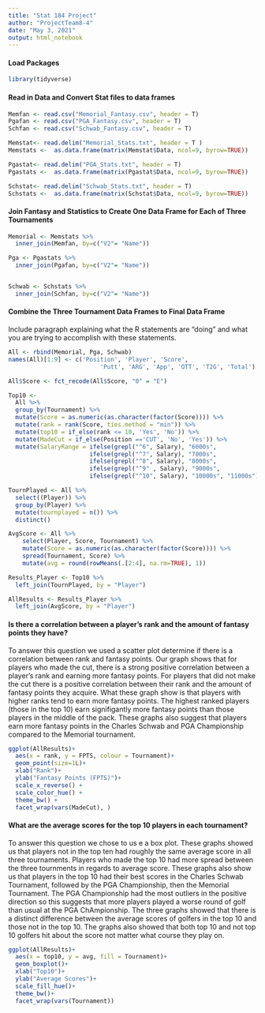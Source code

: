 ```yaml
---
title: "Stat 184 Project"
author: "ProjectTeam8-4"
date: "May 3, 2021"
output: html_notebook 
---
```


#### Load Packages
```r
library(tidyverse) 
```

#### Read in Data and Convert Stat files to data frames
```r
Memfan <- read.csv("Memorial_Fantasy.csv", header = T)
Pgafan <- read.csv("PGA_Fantasy.csv", header = T)
Schfan <- read.csv("Schwab_Fantasy.csv", header = T)

Memstat<- read.delim("Memorial_Stats.txt", header = T )
Memstats <-  as.data.frame(matrix(Memstat$Data, ncol=9, byrow=TRUE))

Pgastat<- read.delim("PGA_Stats.txt", header = T)
Pgastats <-  as.data.frame(matrix(Pgastat$Data, ncol=9, byrow=TRUE))

Schstat<- read.delim("Schwab_Stats.txt", header = T)
Schstats <-  as.data.frame(matrix(Schstat$Data, ncol=9, byrow=TRUE))
```

#### Join Fantasy and Statistics to Create One Data Frame for Each of Three Tournaments

```r
Memorial <- Memstats %>%
  inner_join(Memfan, by=c("V2"= "Name"))

Pga <- Pgastats %>%
  inner_join(Pgafan, by=c("V2"= "Name")) 


Schwab <- Schstats %>%
  inner_join(Schfan, by=c("V2"= "Name"))
```

#### Combine the Three Tournament Data Frames to Final Data Frame
Include paragraph explaining what the R statements are "doing" and what you are trying to accomplish with these statements.

```r
All <- rbind(Memorial, Pga, Schwab)
names(All)[1:9] <- c('Position', 'Player', 'Score', 
                          'Putt', 'ARG', 'App', 'OTT', 'T2G', 'Total')

All$Score <- fct_recode(All$Score, "0" = "E") 

Top10 <- 
  All %>%
  group_by(Tournament) %>%
  mutate(Score = as.numeric(as.character(factor(Score)))) %>%
  mutate(rank = rank(Score, ties.method = "min")) %>%
  mutate(top10 = if_else(rank <= 10, 'Yes', 'No')) %>%
  mutate(MadeCut = if_else(Position =='CUT', 'No', 'Yes')) %>%
  mutate(SalaryRange = ifelse(grepl("^6", Salary), "6000s",
                       ifelse(grepl("^7", Salary), "7000s",
                       ifelse(grepl("^8", Salary), "8000s",
                       ifelse(grepl("^9" , Salary), "9000s",
                       ifelse(grepl("^10", Salary), "10000s", "11000s"))))))

TournPlayed <- All %>%
  select((Player)) %>%
  group_by(Player) %>%
  mutate(tournplayed = n()) %>%
  distinct()

AvgScore <- All %>%
    select(Player, Score, Tournament) %>%
    mutate(Score = as.numeric(as.character(factor(Score)))) %>%
    spread(Tournament, Score) %>%
    mutate(avg = round(rowMeans(.[2:4], na.rm=TRUE), 1))

Results_Player <- Top10 %>%
  left_join(TournPlayed, by = "Player")

AllResults <- Results_Player %>%
  left_join(AvgScore, by = "Player")
```

#### Is there a correlation between a player's rank and the amount of fantasy points they have?
To answer this question we used a scatter plot determine if there is a correlation between rank and fantasy points. Our graph shows that for players who made the cut, there is a strong positive correlation between a player's rank and earning more fantasy points. For players that did not make the cut there is a positive correlation between their rank and the amount of fantasy points they acquire. What these graph show is that players with higher ranks tend to earn more fantasy points. The highest ranked players (those in the top 10) earn signifigantly more fantasy points than those players in the middle of the pack. These graphs also suggest that players earn more fantasy points in the Charles Schwab and PGA Championship compared to the Memorial tournament. 
```r
ggplot(AllResults)+
  aes(x = rank, y = FPTS, colour = Tournament)+
  geom_point(size=1L)+
  xlab("Rank")+
  ylab("Fantasy Points (FPTS)")+
  scale_x_reverse() +
  scale_color_hue() +
  theme_bw() +
  facet_wrap(vars(MadeCut), )
```

#### What are the average scores for the top 10 players in each tournament?
To answer this question we chose to us e a box plot. These graphs showed us that players not in the top ten had roughly the same average score in all three tournaments. Players who made the top 10 had more spread between the three tournments in regards to average score. These graphs also show us that players in the top 10 had their best scores in the Charles Schwab Tournament, followed by the PGA Championship, then the Memorial Tournament. The PGA Championship had the most outliers in the positive direction so this suggests that more players played a worse round of golf than usual at the PGA ChAmpionship. The three graphs showed that there is a distinct difference between the average scores of golfers in the top 10 and those not in the top 10. The graphs also showed that both top 10 and not top 10 golfers hit about the score not matter what course they play on. 
```r
ggplot(AllResults)+
  aes(x = top10, y = avg, fill = Tournament)+
  geom_boxplot()+
  xlab("Top10")+
  ylab("Average Scores")+
  scale_fill_hue()+
  theme_bw()+
  facet_wrap(vars(Tournament))
```
